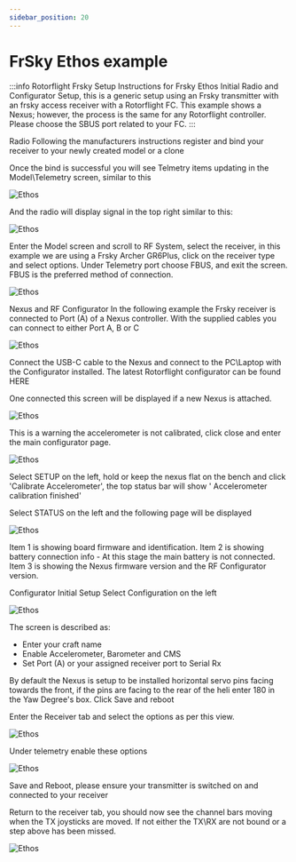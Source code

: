 ```yaml
---
sidebar_position: 20
---
```


# FrSky Ethos example 

:::info Rotorflight Frsky Setup
Instructions for Frsky Ethos Initial Radio and Configurator Setup, this is a generic setup using an Frsky transmitter with an frsky access receiver with a Rotorflight FC. This example shows a Nexus; however, the process is the same for any Rotorflight controller. Please choose the SBUS port related to your FC.
:::

Radio
Following the manufacturers instructions register and bind your receiver to your newly created model or a clone

Once the bind is successful you will see Telmetry items updating in the Model\Telemetry screen, similar to this

![Ethos](./img/ethos-setup1.png)

And the radio will display signal in the top right similar to this:

![Ethos](./img/ethos-setup1-1.png)

Enter the Model screen and scroll to RF System, select the receiver, in this example we are using a Frsky Archer GR6Plus, click on the receiver type and select options. Under Telemetry port choose FBUS, and exit the screen. FBUS is the preferred method of connection.

![Ethos](./img/ethos-receiver-f.bus2.jpg)

Nexus and RF Configurator
In the following example the Frsky receiver is connected to Port (A) of a Nexus controller. With the supplied cables you can connect to either Port A, B or C

![Ethos](./img/ethos-nexus1.jpg)

Connect the USB-C cable to the Nexus and connect to the PC\Laptop with the Configurator installed. The latest Rotorflight configurator can be found HERE

One connected this screen will be displayed if a new Nexus is attached.

![Ethos](./img/ethos-setup-page1.png)

This is a warning the accelerometer is not calibrated, click close and enter the main configurator page.

![Ethos](./img/ethos-setup-page2.png)

Select SETUP on the left, hold or keep the nexus flat on the bench and click 'Calibrate Accelerometer', the top status bar will show ' Accelerometer calibration finished'

Select STATUS on the left and the following page will be displayed

![Ethos](./img/ethos-setup-page3.png)

Item 1 is showing board firmware and identification. Item 2 is showing battery connection info - At this stage the main battery is not connected. Item 3 is showing the Nexus firmware version and the RF Configurator version.

Configurator Initial Setup
Select Configuration on the left

![Ethos](./img/ethos-setup-page4.png)

The screen is described as:

* Enter your craft name  
* Enable Accelerometer, Barometer and CMS  
* Set Port (A) or your assigned receiver port to Serial Rx  

By default the Nexus is setup to be installed horizontal servo pins facing towards the front, if the pins are facing to the rear of the heli enter 180 in the Yaw Degree's box.
Click Save and reboot

Enter the Receiver tab and select the options as per this view.

![Ethos](./img/ethos-setup-page5.png)

Under telemetry enable these options

![Ethos](./img/ethos-setup-page6.png)

Save and Reboot, please ensure your transmitter is switched on and connected to your receiver

Return to the receiver tab, you should now see the channel bars moving when the TX joysticks are moved. If not either the TX\RX are not bound or a step above has been missed.

![Ethos](./img/ethos-setup-page7.png)
